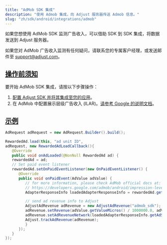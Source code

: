 ```yaml
---
title: "AdMob SDK 集成"
description: "使用 Admob 集成，向 Adjust 服务器传送 Admob 信息。"
slug: "zh/sdk/android/integrations/admob"
---
```


如果您想使用 AdMob SDK 监测广告收入，可以借助 SDK 到 SDK 集成，将数据发送到 Adjust 服务器。

<Callout type="note">

如果您对 AdMob 广告收入监测有任何疑问，请联系您的专属客户经理，或发送邮件至 [support@adjust.com](mailto:support@adjust.com)。

</Callout>

## [操作前须知](before-you-begin)

要开始 AdMob SDK 集成，请按以下步骤操作：

1. [配置 Adjust SDK 并将其集成至您的应用](/zh/sdk/android)。
2. 在 AdMob 中配置展示层级广告收入 \(ILAR\)。[请参考 Google 的说明文档](https://support.google.com/admob/answer/11322405)。

## [示例](example)

<Tabs>
<Tab title="Java">

```java
AdRequest adRequest = new AdRequest.Builder().build();

RewardedAd.load(this, "ad unit ID",
adRequest, new RewardedAdLoadCallback(){
   @Override
   public void onAdLoaded(@NonNull RewardedAd ad) {
   rewardedAd = ad;
   // Set paid event listener
   rewardedAd.setOnPaidEventListener(new OnPaidEventListener() {
      @Override
      public void onPaidEvent(AdValue adValue) {
         // for more information, please check AdMob official docs at:
         // https://developers.google.com/admob/android/impression-level-ad-revenue
         AdapterResponseInfo loadedAdapterResponseInfo = rewardedAd.getResponseInfo().getLoadedAdapterResponseInfo();

         // send ad revenue info to Adjust
         AdjustAdRevenue adRevenue = new AdjustAdRevenue("admob_sdk");
         adRevenue.setRevenue(adValue.getValueMicros() / 1000000.0, adValue.getCurrencyCode());
         adRevenue.setAdRevenueNetwork(loadedAdapterResponseInfo.getAdSourceName());
         Adjust.trackAdRevenue(adRevenue);
         }
      });
   }
});
```

</Tab>
</Tabs>
